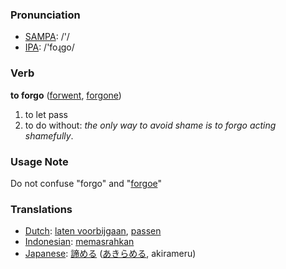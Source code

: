 === Pronunciation ===
*[[w:SAMPA|SAMPA]]: /'/
*[[w:IPA|IPA]]: /'foɻgo/

=== Verb ===

'''to forgo''' ([[forwent]], [[forgone]])

# to let pass
# to do without: ''the only way to avoid shame is to forgo acting shamefully''.

===Usage Note===
Do not confuse "forgo" and "[[forgoe]]"

=== Translations ===
*[[Dutch]]: [[laten voorbijgaan]], [[passen]]
*[[Indonesian]]: [[pasrah|memasrahkan]]
*[[Japanese]]: [[諦める]] ([[あきらめる]], akirameru)